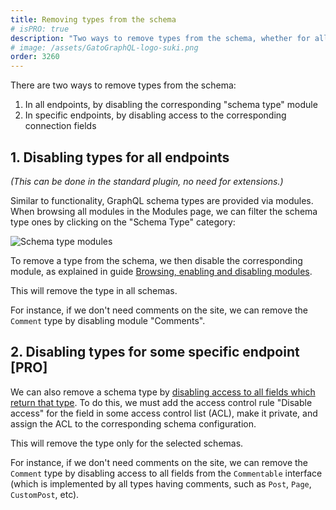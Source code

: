 ```yaml
---
title: Removing types from the schema
# isPRO: true
description: "Two ways to remove types from the schema, whether for all endpoints, or for specific endpoints."
# image: /assets/GatoGraphQL-logo-suki.png
order: 3260
---
```


There are two ways to remove types from the schema:

1. In all endpoints, by disabling the corresponding "schema type" module
2. In specific endpoints, by disabling access to the corresponding connection fields

## 1. Disabling types for all endpoints

_(This can be done in the standard plugin, no need for extensions.)_

Similar to functionality, GraphQL schema types are provided via modules. When browsing all modules in the Modules page, we can filter the schema type ones by clicking on the "Schema Type" category:

![Schema type modules](/assets/guides/downstream/schema-type-modules.png "Schema type modules")

To remove a type from the schema, we then disable the corresponding module, as explained in guide [Browsing, enabling and disabling modules](/guides/config/browsing-enabling-and-disabling-modules).

This will remove the type in all schemas.

For instance, if we don't need comments on the site, we can remove the `Comment` type by disabling module "Comments".

## 2. Disabling types for some specific endpoint [PRO]

We can also remove a schema type by [disabling access to all fields which return that type](/guides/config/removing-fields-and-directives-from-the-schema). To do this, we must add the access control rule "Disable access" for the field in some access control list (ACL), make it private, and assign the ACL to the corresponding schema configuration.

This will remove the type only for the selected schemas.

For instance, if we don't need comments on the site, we can remove the `Comment` type by disabling access to all fields from the `Commentable` interface (which is implemented by all types having comments, such as `Post`, `Page`, `CustomPost`, etc).
